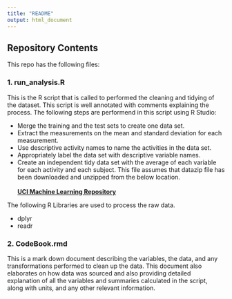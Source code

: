 ---
title: "README"
output: html_document
---
## Repository Contents
This repo has the following files:

### 1. run_analysis.R

This is the R script that is called to performed the cleaning and tidying of the dataset. This script is well annotated with comments explaining the process. The following steps are performend in this script using R Studio:

- Merge the training and the test sets to create one data set.
- Extract the measurements on the mean and standard deviation for each measurement. 
- Use descriptive activity names to name the activities in the data set.
- Appropriately label the data set with descriptive variable names. 
- Create an independent tidy data set with the average of each variable for each activity and each subject.
This file assumes that datazip file has been downloaded and unzipped from the below location.<br />
<br />
<b>[UCI Machine Learning Repository](http://archive.ics.uci.edu/ml/datasets/Human+Activity+Recognition+Using+Smartphones)</b>

The following R Libraries are used to process the raw data.

- dplyr
- readr

### 2. CodeBook.rmd

This is a mark down document describing the variables, the data, and any transformations performed to clean up the data. This document also elaborates on how data was sourced and also providing detailed explanation of all the variables and summaries calculated in the script, along with units, and any other relevant information.